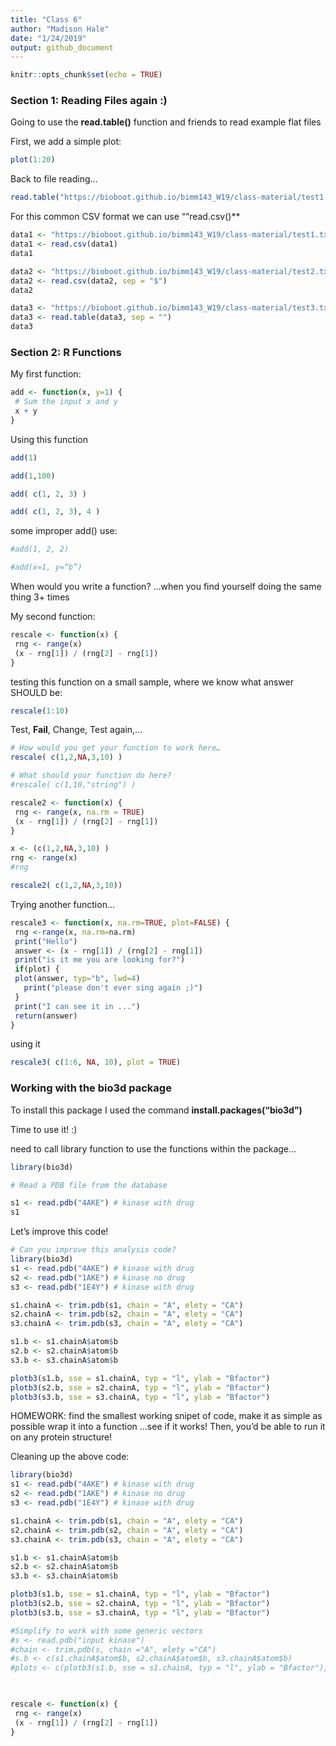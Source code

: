 ```yaml
---
title: "Class 6"
author: "Madison Hale"
date: "1/24/2019"
output: github_document
---
```


```r
knitr::opts_chunk$set(echo = TRUE)
```

### Section 1: Reading Files again :)

Going to use the **read.table()** function and friends to read example flat files

First, we add a simple plot:

```r
plot(1:20)
```

Back to file reading...

```r

read.table("https://bioboot.github.io/bimm143_W19/class-material/test1.txt", header = TRUE, sep = ",")

```

For this common CSV format we can use ""read.csv()**

```r

data1 <- "https://bioboot.github.io/bimm143_W19/class-material/test1.txt"
data1 <- read.csv(data1)
data1

```

```r
data2 <- "https://bioboot.github.io/bimm143_W19/class-material/test2.txt"
data2 <- read.csv(data2, sep = "$")
data2

```

```r

data3 <- "https://bioboot.github.io/bimm143_W19/class-material/test3.txt"
data3 <- read.table(data3, sep = "")
data3

```

### Section 2: R Functions

My first function:

```r

add <- function(x, y=1) {
 # Sum the input x and y
 x + y
}

```

Using this function

```r

add(1)

```

```r

add(1,100)

```

```r

add( c(1, 2, 3) )

```

```r

add( c(1, 2, 3), 4 )

```

some improper add() use: 

```r

#add(1, 2, 2) 

```

```r

#add(x=1, y=“b”)

```

When would you write a function? ...when you find yourself doing the same thing 3+ times

My second function: 

```r

rescale <- function(x) {
 rng <- range(x)
 (x - rng[1]) / (rng[2] - rng[1])
}

```

testing this function on a small sample, where we know what answer SHOULD be:

```r

rescale(1:10)

```

Test, **Fail**, Change, Test again,…

```r

# How would you get your function to work here…
rescale( c(1,2,NA,3,10) )

```

```r

# What should your function do here?
#rescale( c(1,10,"string") )

```

```r

rescale2 <- function(x) {
 rng <- range(x, na.rm = TRUE)
 (x - rng[1]) / (rng[2] - rng[1])
}

x <- (c(1,2,NA,3,10) )
rng <- range(x)
#rng

```

```r

rescale2( c(1,2,NA,3,10))

```

Trying another function...

```r

rescale3 <- function(x, na.rm=TRUE, plot=FALSE) {
 rng <-range(x, na.rm=na.rm)
 print("Hello")
 answer <- (x - rng[1]) / (rng[2] - rng[1])
 print("is it me you are looking for?")
 if(plot) {
 plot(answer, typ="b", lwd=4)
   print("please don't ever sing again ;)")
 }
 print("I can see it in ...")
 return(answer)
}

```


using it

```r

rescale3( c(1:6, NA, 10), plot = TRUE)

```

### Working with the bio3d package

To install this package I used the command **install.packages("bio3d")**

Time to use it! :)

need to call library function to use the functions within the package...
```r

library(bio3d)

```

```r
# Read a PDB file from the database

s1 <- read.pdb("4AKE") # kinase with drug
s1

```

Let's improve this code!

```r

# Can you improve this analysis code?
library(bio3d)
s1 <- read.pdb("4AKE") # kinase with drug
s2 <- read.pdb("1AKE") # kinase no drug
s3 <- read.pdb("1E4Y") # kinase with drug

s1.chainA <- trim.pdb(s1, chain = "A", elety = "CA")
s2.chainA <- trim.pdb(s2, chain = "A", elety = "CA")
s3.chainA <- trim.pdb(s3, chain = "A", elety = "CA")

s1.b <- s1.chainA$atom$b
s2.b <- s2.chainA$atom$b
s3.b <- s3.chainA$atom$b

plotb3(s1.b, sse = s1.chainA, typ = "l", ylab = "Bfactor")
plotb3(s2.b, sse = s2.chainA, typ = "l", ylab = "Bfactor")
plotb3(s3.b, sse = s3.chainA, typ = "l", ylab = "Bfactor")


```

HOMEWORK:
find the smallest working snipet of code, make it as simple as possible
wrap it into a function
...see if it works!
Then, you'd be able to run it on any protein structure!


Cleaning up the above code:

```r

library(bio3d)
s1 <- read.pdb("4AKE") # kinase with drug
s2 <- read.pdb("1AKE") # kinase no drug
s3 <- read.pdb("1E4Y") # kinase with drug

s1.chainA <- trim.pdb(s1, chain = "A", elety = "CA")
s2.chainA <- trim.pdb(s2, chain = "A", elety = "CA")
s3.chainA <- trim.pdb(s3, chain = "A", elety = "CA")

s1.b <- s1.chainA$atom$b
s2.b <- s2.chainA$atom$b
s3.b <- s3.chainA$atom$b

plotb3(s1.b, sse = s1.chainA, typ = "l", ylab = "Bfactor")
plotb3(s2.b, sse = s2.chainA, typ = "l", ylab = "Bfactor")
plotb3(s3.b, sse = s3.chainA, typ = "l", ylab = "Bfactor")

#Simplify to work with some generic vectors
#s <- read.pdb("input kinase")
#chain <- trim.pdb(s, chain ="A", elety ="CA")
#s.b <- c(s1.chainA$atom$b, s2.chainA$atom$b, s3.chainA$atom$b)
#plots <- c(plotb3(s1.b, sse = s1.chainA, typ = "l", ylab = "Bfactor"), plotb3(s2.b, sse = s2.chainA, typ = "l", ylab = "Bfactor"), plotb3(s3.b, sse = s3.chainA, typ = "l", ylab = "Bfactor"))


  
rescale <- function(x) {
 rng <- range(x)
 (x - rng[1]) / (rng[2] - rng[1])
}




```





